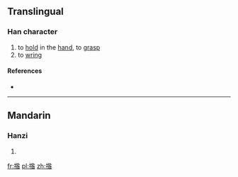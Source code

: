 ==Translingual==

===Han character===
{{Han char|rn=64|rad=手|as=09|sn=12|four=5806<sub>4</sub>|canj=手竹人日 (QHOA), 手竹卜日 (QHYA)|ids=⿰[[扌]][[昝]]}}

# to [[hold]] in the [[hand]], to [[grasp]]
# to [[wring]]

====References====
* {{Han ref|kx=0443.010|dkj=12360|dj=0794.030|hdz=31922.070|uh=63DD|ud=25565|bh=D965|bd=55653}}

----

==Mandarin==

===Hanzi===
{{cmn-hanzi|pin=[[zuàn]] ([[zuan4]])|wg=tsuan<sup>4</sup>}}

# {{defn|lang=cmn|sort=手09}}

[[fr:揝]]
[[pl:揝]]
[[zh:揝]]